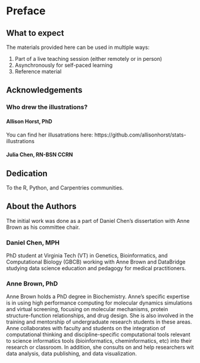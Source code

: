 # Preface {-#preface}

## What to expect {-}

The materials provided here can be used in multiple ways:

1. Part of a live teaching session (either remotely or in person)
2. Asynchronously for self-paced learning
3. Reference material

## Acknowledgements {-}

### Who drew the illustrations?

#### Allison Horst, PhD

You can find her illusatrations here: https://github.com/allisonhorst/stats-illustrations

#### Julia Chen, RN-BSN CCRN

## Dedication {-}

To the R, Python, and Carpentries communities. 

## About the Authors {-}

The initial work was done as a part of Daniel Chen's dissertation with Anne Brown as his committee chair.

### Daniel Chen, MPH {-}

PhD student at Virginia Tech (VT) in Genetics, Bioinformatics, and Computational Biology (GBCB)
working with Anne Brown and DataBridge studying
data science education and pedagogy for medical practitioners.

### Anne Brown, PhD {-}

Anne Brown holds a PhD degree in Biochemistry.
Anne’s specific expertise is in
using high performance computing for molecular dynamics simulations and
virtual screening,
focusing on molecular mechanisms,
protein structure-function relationships,
and drug design.
She is also involved in the training and mentorship of undergraduate research students in these areas.
Anne collaborates with faculty and students on the integration of computational thinking and
discipline-specific computational tools relevant to science informatics tools
(bioinformatics, cheminformatics, etc)
into their research or classroom.
In addition,
she consults on and help researchers wit
data analysis, data publishing, and data visualization. 
